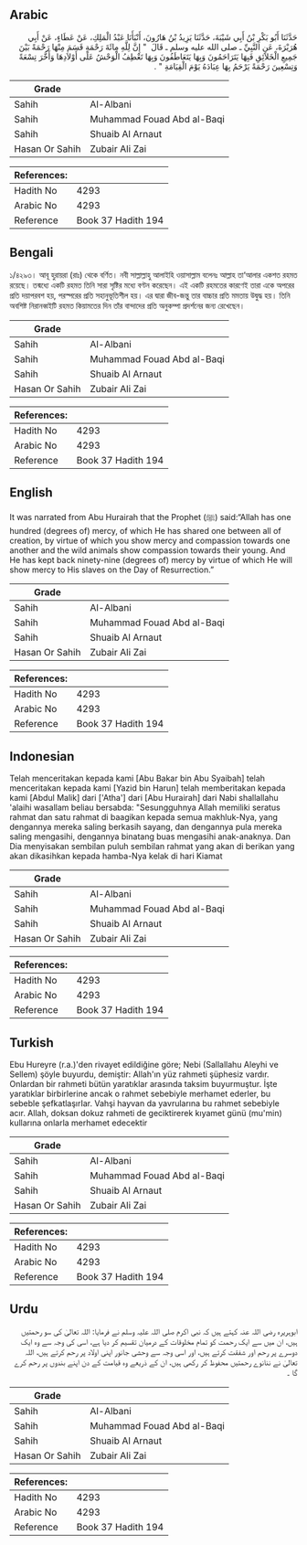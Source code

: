 ## Arabic


<div dir="rtl" lang="ar" style={{fontSize:'larger',backgroundColor:'#f8f9fa',padding:20}}>
حَدَّثَنَا أَبُو بَكْرِ بْنُ أَبِي شَيْبَةَ، حَدَّثَنَا يَزِيدُ بْنُ هَارُونَ، أَنْبَأَنَا عَبْدُ الْمَلِكِ، عَنْ عَطَاءٍ، عَنْ أَبِي هُرَيْرَةَ، عَنِ النَّبِيِّ ـ صلى الله عليه وسلم ـ قَالَ ‏ "‏ إِنَّ لِلَّهِ مِائَةَ رَحْمَةٍ قَسَمَ مِنْهَا رَحْمَةً بَيْنَ جَمِيعِ الْخَلاَئِقِ فَبِهَا يَتَرَاحَمُونَ وَبِهَا يَتَعَاطَفُونَ وَبِهَا تَعْطِفُ الْوَحْشُ عَلَى أَوْلاَدِهَا وَأَخَّرَ تِسْعَةً وَتِسْعِينَ رَحْمَةً يَرْحَمُ بِهَا عِبَادَهُ يَوْمَ الْقِيَامَةِ ‏"‏ ‏.‏
</div>
<div style={{backgroundColor:'#f8f9fa',padding:20, marginBottom: 10}}><table> <thead> <tr> <th>Grade</th> <th></th> </tr> </thead> <tbody> <tr><td>Sahih</td><td>Al-Albani</td></tr><tr><td>Sahih</td><td>Muhammad Fouad Abd al-Baqi</td></tr><tr><td>Sahih</td><td>Shuaib Al Arnaut</td></tr><tr><td>Hasan Or Sahih</td><td>Zubair Ali Zai</td></tr></tbody></table><table> <thead> <tr> <th>References:</th> <th></th> </tr> </thead> <tbody><tr><td>Hadith No</td><td>4293</td></tr><tr><td>Arabic No</td><td>4293</td></tr><tr><td>Reference</td><td>Book 37 Hadith 194</td></tr></tbody></table></div>

## Bengali


<div dir="ltr" lang="bn" style={{fontSize:'larger',backgroundColor:'#f8f9fa',padding:20}}>
১/৪২৯৩। আবূ হুরায়রা (রাঃ) থেকে বর্ণিত। নবী সাল্লাল্লাহু আলাইহি ওয়াসাল্লাম বলেনঃ আল্লাহ তা‘আলার একশত রহমত রয়েছে। তন্মধ্যে একটি রহমত তিনি সারা সৃষ্টির মধ্যে বণ্টন করেছেন। এই একটি রহমতের কারণেই তারা একে অপরের প্রতি দয়াপরবশ হয়, পরস্পরের প্রতি সহানুভূতিশীল হয়। এর দ্বারা জীব-জন্তু তার বাচ্চার প্রতি মমতায় উদ্বুদ্ধ হয়। তিনি অবশিষ্ট নিরানব্বইটি রহমত কিয়ামতের দিন তাঁর বান্দাদের প্রতি অনুকম্পা প্রদর্শনের জন্য রেখেছেন।
</div>
<div style={{backgroundColor:'#f8f9fa',padding:20, marginBottom: 10}}><table> <thead> <tr> <th>Grade</th> <th></th> </tr> </thead> <tbody> <tr><td>Sahih</td><td>Al-Albani</td></tr><tr><td>Sahih</td><td>Muhammad Fouad Abd al-Baqi</td></tr><tr><td>Sahih</td><td>Shuaib Al Arnaut</td></tr><tr><td>Hasan Or Sahih</td><td>Zubair Ali Zai</td></tr></tbody></table><table> <thead> <tr> <th>References:</th> <th></th> </tr> </thead> <tbody><tr><td>Hadith No</td><td>4293</td></tr><tr><td>Arabic No</td><td>4293</td></tr><tr><td>Reference</td><td>Book 37 Hadith 194</td></tr></tbody></table></div>

## English


<div dir="ltr" lang="en" style={{fontSize:'larger',backgroundColor:'#f8f9fa',padding:20}}>
It was narrated from Abu Hurairah that the Prophet (ﷺ) said:“Allah has one hundred (degrees of) mercy, of which He has shared one between all of creation, by virtue of which you show mercy and compassion towards one another and the wild animals show compassion towards their young. And He has kept back ninety-nine (degrees of) mercy by virtue of which He will show mercy to His slaves on the Day of Resurrection.”
</div>
<div style={{backgroundColor:'#f8f9fa',padding:20, marginBottom: 10}}><table> <thead> <tr> <th>Grade</th> <th></th> </tr> </thead> <tbody> <tr><td>Sahih</td><td>Al-Albani</td></tr><tr><td>Sahih</td><td>Muhammad Fouad Abd al-Baqi</td></tr><tr><td>Sahih</td><td>Shuaib Al Arnaut</td></tr><tr><td>Hasan Or Sahih</td><td>Zubair Ali Zai</td></tr></tbody></table><table> <thead> <tr> <th>References:</th> <th></th> </tr> </thead> <tbody><tr><td>Hadith No</td><td>4293</td></tr><tr><td>Arabic No</td><td>4293</td></tr><tr><td>Reference</td><td>Book 37 Hadith 194</td></tr></tbody></table></div>

## Indonesian


<div dir="ltr" lang="id" style={{fontSize:'larger',backgroundColor:'#f8f9fa',padding:20}}>
Telah menceritakan kepada kami [Abu Bakar bin Abu Syaibah] telah menceritakan kepada kami [Yazid bin Harun] telah memberitakan kepada kami [Abdul Malik] dari ['Atha'] dari [Abu Hurairah] dari Nabi shallallahu 'alaihi wasallam beliau bersabda: "Sesungguhnya Allah memiliki seratus rahmat dan satu rahmat di baagikan kepada semua makhluk-Nya, yang dengannya mereka saling berkasih sayang, dan dengannya pula mereka saling mengasihi, dengannya binatang buas mengasihi anak-anaknya. Dan Dia menyisakan sembilan puluh sembilan rahmat yang akan di berikan yang akan dikasihkan kepada hamba-Nya kelak di hari Kiamat
</div>
<div style={{backgroundColor:'#f8f9fa',padding:20, marginBottom: 10}}><table> <thead> <tr> <th>Grade</th> <th></th> </tr> </thead> <tbody> <tr><td>Sahih</td><td>Al-Albani</td></tr><tr><td>Sahih</td><td>Muhammad Fouad Abd al-Baqi</td></tr><tr><td>Sahih</td><td>Shuaib Al Arnaut</td></tr><tr><td>Hasan Or Sahih</td><td>Zubair Ali Zai</td></tr></tbody></table><table> <thead> <tr> <th>References:</th> <th></th> </tr> </thead> <tbody><tr><td>Hadith No</td><td>4293</td></tr><tr><td>Arabic No</td><td>4293</td></tr><tr><td>Reference</td><td>Book 37 Hadith 194</td></tr></tbody></table></div>

## Turkish


<div dir="ltr" lang="tr" style={{fontSize:'larger',backgroundColor:'#f8f9fa',padding:20}}>
Ebu Hureyre (r.a.)'den rivayet edildiğine göre; Nebi (Sallallahu Aleyhi ve Sellem) şöyle buyurdu, demiştir: Allah'ın yüz rahmeti şüphesiz vardır. Onlardan bir rahmeti bütün yaratıklar arasında taksim buyurmuştur. İşte yaratıklar birbirlerine ancak o rahmet sebebiyle merhamet ederler, bu sebeble şefkatlaşırIar. Vahşi hayvan da yavrularına bu rahmet sebebiyle acır. Allah, doksan dokuz rahmeti de geciktirerek kıyamet günü (mu'min) kullarına onlarla merhamet edecektir
</div>
<div style={{backgroundColor:'#f8f9fa',padding:20, marginBottom: 10}}><table> <thead> <tr> <th>Grade</th> <th></th> </tr> </thead> <tbody> <tr><td>Sahih</td><td>Al-Albani</td></tr><tr><td>Sahih</td><td>Muhammad Fouad Abd al-Baqi</td></tr><tr><td>Sahih</td><td>Shuaib Al Arnaut</td></tr><tr><td>Hasan Or Sahih</td><td>Zubair Ali Zai</td></tr></tbody></table><table> <thead> <tr> <th>References:</th> <th></th> </tr> </thead> <tbody><tr><td>Hadith No</td><td>4293</td></tr><tr><td>Arabic No</td><td>4293</td></tr><tr><td>Reference</td><td>Book 37 Hadith 194</td></tr></tbody></table></div>

## Urdu


<div dir="rtl" lang="ur" style={{fontSize:'larger',backgroundColor:'#f8f9fa',padding:20}}>
ابوہریرہ رضی اللہ عنہ کہتے ہیں کہ نبی اکرم صلی اللہ علیہ وسلم نے فرمایا: اللہ تعالیٰ کی سو رحمتیں ہیں، ان میں سے ایک رحمت کو تمام مخلوقات کے درمیان تقسیم کر دیا ہے، اسی کی وجہ سے وہ ایک دوسرے پر رحم اور شفقت کرتے ہیں، اور اسی وجہ سے وحشی جانور اپنی اولاد پر رحم کرتے ہیں، اللہ تعالیٰ نے ننانوے رحمتیں محفوظ کر رکھی ہیں، ان کے ذریعے وہ قیامت کے دن اپنے بندوں پر رحم کرے گا ۔
</div>
<div style={{backgroundColor:'#f8f9fa',padding:20, marginBottom: 10}}><table> <thead> <tr> <th>Grade</th> <th></th> </tr> </thead> <tbody> <tr><td>Sahih</td><td>Al-Albani</td></tr><tr><td>Sahih</td><td>Muhammad Fouad Abd al-Baqi</td></tr><tr><td>Sahih</td><td>Shuaib Al Arnaut</td></tr><tr><td>Hasan Or Sahih</td><td>Zubair Ali Zai</td></tr></tbody></table><table> <thead> <tr> <th>References:</th> <th></th> </tr> </thead> <tbody><tr><td>Hadith No</td><td>4293</td></tr><tr><td>Arabic No</td><td>4293</td></tr><tr><td>Reference</td><td>Book 37 Hadith 194</td></tr></tbody></table></div>